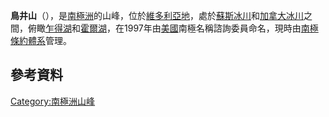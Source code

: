 '''鳥井山'''（{{lang-en|Mount Torii}}），是[[南極洲|南極洲]]的山峰，位於[[維多利亞地|維多利亞地]]，處於[[蘇斯冰川|蘇斯冰川]]和[[加拿大冰川|加拿大冰川]]之間，俯瞰[[乍得湖_(南極洲)|乍得湖]]和[[霍爾湖|霍爾湖]]，在1997年由[[美國|美國]]南極名稱諮詢委員命名，現時由[[南極條約體系|南極條約體系]]管理。

{{coord|77|37|S|162|44|E|display=title}}

==參考資料==
{{usgs-gazetteer}}

{{DEFAULTSORT:Mount Torii}}
[[Category:南極洲山峰|Category:南極洲山峰]]


{{McMurdoDryValleys-geo-stub}}